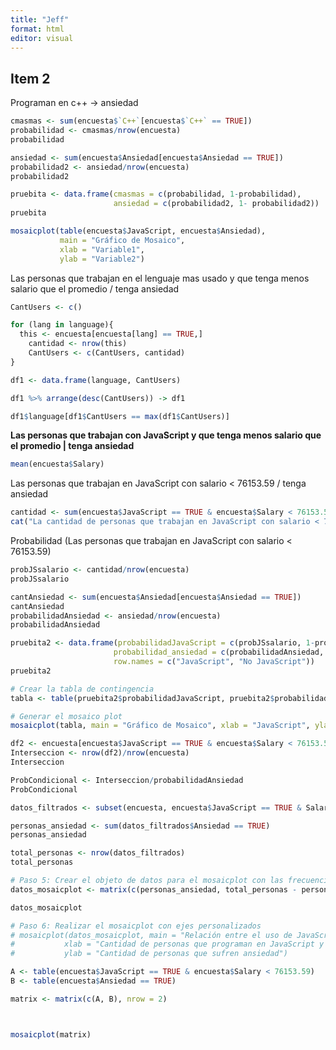 ```yaml
---
title: "Jeff"
format: html
editor: visual
---
```


## Item 2

Programan en c++ -\> ansiedad

```r
cmasmas <- sum(encuesta$`C++`[encuesta$`C++` == TRUE])  
probabilidad <- cmasmas/nrow(encuesta)
probabilidad
```

```r
ansiedad <- sum(encuesta$Ansiedad[encuesta$Ansiedad == TRUE])
probabilidad2 <- ansiedad/nrow(encuesta)
probabilidad2
```

```r
pruebita <- data.frame(cmasmas = c(probabilidad, 1-probabilidad),
                       ansiedad = c(probabilidad2, 1- probabilidad2))
pruebita
```

```r
mosaicplot(table(encuesta$JavaScript, encuesta$Ansiedad),
           main = "Gráfico de Mosaico",
           xlab = "Variable1",
           ylab = "Variable2")
```

Las personas que trabajan en el lenguaje mas usado y que tenga menos salario que el promedio / tenga ansiedad

```r
CantUsers <- c()

for (lang in language){
  this <- encuesta[encuesta[lang] == TRUE,]
	cantidad <- nrow(this)
	CantUsers <- c(CantUsers, cantidad)
}

df1 <- data.frame(language, CantUsers)

df1 %>% arrange(desc(CantUsers)) -> df1

df1$language[df1$CantUsers == max(df1$CantUsers)]
```

**Las personas que trabajan con JavaScript y que tenga menos salario que el promedio \| tenga ansiedad**

```r
mean(encuesta$Salary)
```

Las personas que trabajan en JavaScript con salario \< 76153.59 / tenga ansiedad

```r
cantidad <- sum(encuesta$JavaScript == TRUE & encuesta$Salary < 76153.59)
cat("La cantidad de personas que trabajan en JavaScript con salario < 76153.59:", cantidad)
```

Probabilidad (Las personas que trabajan en JavaScript con salario \< 76153.59)

```r
probJSsalario <- cantidad/nrow(encuesta)
probJSsalario
```

```r
cantAnsiedad <- sum(encuesta$Ansiedad[encuesta$Ansiedad == TRUE])
cantAnsiedad
probabilidadAnsiedad <- ansiedad/nrow(encuesta)
probabilidadAnsiedad
```

```r
pruebita2 <- data.frame(probabilidadJavaScript = c(probJSsalario, 1-probJSsalario),
                       probabilidad_ansiedad = c(probabilidadAnsiedad, 1- probabilidadAnsiedad),
                       row.names = c("JavaScript", "No JavaScript"))
pruebita2
```

```r
# Crear la tabla de contingencia
tabla <- table(pruebita2$probabilidadJavaScript, pruebita2$probabilidad_ansiedad)

# Generar el mosaico plot
mosaicplot(tabla, main = "Gráfico de Mosaico", xlab = "JavaScript", ylab = "Ansiedad")

```

```r
df2 <- encuesta[encuesta$JavaScript == TRUE & encuesta$Salary < 76153.59 & encuesta$Ansiedad == TRUE, ]
Interseccion <- nrow(df2)/nrow(encuesta)
Interseccion
```

```r
ProbCondicional <- Interseccion/probabilidadAnsiedad
ProbCondicional
```

```r


datos_filtrados <- subset(encuesta, encuesta$JavaScript == TRUE & Salary < 76153.59)

personas_ansiedad <- sum(datos_filtrados$Ansiedad == TRUE)
personas_ansiedad

total_personas <- nrow(datos_filtrados)
total_personas

# Paso 5: Crear el objeto de datos para el mosaicplot con las frecuencias correspondientes
datos_mosaicplot <- matrix(c(personas_ansiedad, total_personas - personas_ansiedad, total_personas), nrow = 3, byrow = TRUE)

datos_mosaicplot

# Paso 6: Realizar el mosaicplot con ejes personalizados
# mosaicplot(datos_mosaicplot, main = "Relación entre el uso de JavaScript, ganancias y ansiedad",
#           xlab = "Cantidad de personas que programan en JavaScript y ganan menos de $73,000",
#           ylab = "Cantidad de personas que sufren ansiedad")
```

```r
A <- table(encuesta$JavaScript == TRUE & encuesta$Salary < 76153.59)
B <- table(encuesta$Ansiedad == TRUE)

matrix <- matrix(c(A, B), nrow = 2)



mosaicplot(matrix)
```

